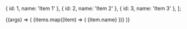 
<Meta title="Components/List" />

  { id: 1, name: 'Item 1' },
  { id: 2, name: 'Item 2' },
  { id: 3, name: 'Item 3' },
];

<Canvas>
  <Story name="Default">
    {(args) => (
      <List {...args} spacing={5}>
        {items.map((item) => (
          <ListItem key={item.id}>{item.name}</ListItem>
        ))}
      </List>
    )}
  </Story>
</Canvas>
